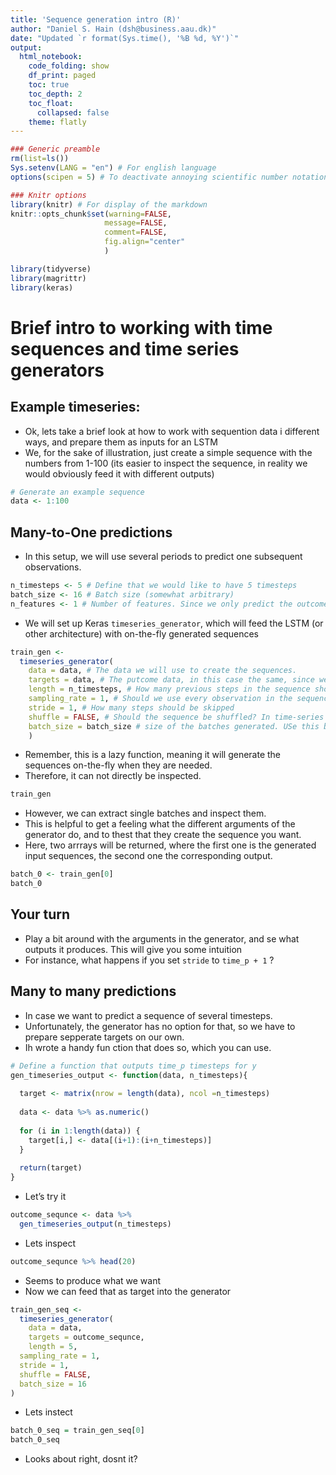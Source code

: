 ```yaml
---
title: 'Sequence generation intro (R)'
author: "Daniel S. Hain (dsh@business.aau.dk)"
date: "Updated `r format(Sys.time(), '%B %d, %Y')`"
output:
  html_notebook:
    code_folding: show
    df_print: paged
    toc: true
    toc_depth: 2
    toc_float:
      collapsed: false
    theme: flatly
---
```


```r
### Generic preamble
rm(list=ls())
Sys.setenv(LANG = "en") # For english language
options(scipen = 5) # To deactivate annoying scientific number notation

### Knitr options
library(knitr) # For display of the markdown
knitr::opts_chunk$set(warning=FALSE,
                     message=FALSE,
                     comment=FALSE, 
                     fig.align="center"
                     )
```


```r
library(tidyverse)
library(magrittr)
library(keras)
```

# Brief intro to working with time sequences and time series generators

## Example timeseries:

* Ok, lets take a brief look at how to work with sequention data i different ways, and prepare them as inputs for an LSTM
* We, for the sake of illustration, just create a simple sequence with the numbers from 1-100 (its easier to inspect the sequence, in reality we would obviously feed it with different outputs)

```r
# Generate an example sequence
data <- 1:100
```

## Many-to-One predictions

* In this setup, we will use several periods to predict one subsequent observations.

```r
n_timesteps <- 5 # Define that we would like to have 5 timesteps
batch_size <- 16 # Batch size (somewhat arbitrary)
n_features <- 1 # Number of features. Since we only predict the outcome based on its own sequence, it will be 1
```

* We will set up Keras `timeseries_generator`, which will feed the LSTM (or other architecture) with on-the-fly generated sequences 

```r
train_gen <- 
  timeseries_generator(
    data = data, # The data we will use to create the sequences.
    targets = data, # The putcome data, in this case the same, since we just want to predict the subsequent period
    length = n_timesteps, # How many previous steps in the sequence should be used for the prediction
    sampling_rate = 1, # Should we use every observation in the sequence or skip some?
    stride = 1, # How many steps should be skipped
    shuffle = FALSE, # Should the sequence be shuffled? In time-series prediction, we want to preserve the order of sequences, so always FALSE
    batch_size = batch_size # size of the batches generated. USe this batch size also later in the LSTM
    )

```

* Remember, this is a lazy function, meaning it will generate the sequences on-the-fly when they are needed.
* Therefore, it can not directly be inspected.

```r
train_gen
```

* However, we can extract single batches and inspect them.
* This is helpful to get a feeling what the different arguments of the generator do, and to thest that they create the sequence you want.
* Here, two arrrays will be returned, where the first one is the generated input sequences, the second one the corresponding output.

```r
batch_0 <- train_gen[0]
batch_0
```

<!---
```r
batch_size
```

```r
# create the model
model <- keras_model_sequential()  %>%
  # Add the layer. We will make it as simple as possible here with just one LSTM and an output layer.
  layer_lstm(
    units = 16, 
    batch_input_shape  = c(batch_size, n_timesteps, n_features), # the first layer in a model needs to know the shape of the input data
    dropout = 0.1,
    recurrent_dropout = 0.1,
    return_sequences = FALSE # by default, an LSTM just returns the final state
    ) %>% 
  # Final output layer
  layer_dense(units = 1)

model %>% compile(loss = 'mse', optimizer = 'adam', metrics = 'mse')
```


```r
hist <- model %>% fit_generator(
  generator = train_gen,
  steps_per_epoch = 1,
  epochs = 1
  )
```

--->

## Your turn

* Play a bit around with the arguments in the generator, and se what outputs it produces. This will give you some intuition
* For instance, what happens if you set `stride` to `time_p + 1` ?


## Many to many predictions

* In case we want to predict a sequence of several timesteps.
* Unfortunately, the generator has no option for that, so we have to prepare sepperate targets on our own.
* Ih wrote a handy fun ction that does so, which you can use.


```r
# Define a function that outputs time_p timesteps for y
gen_timeseries_output <- function(data, n_timesteps){
  
  target <- matrix(nrow = length(data), ncol =n_timesteps)
  
  data <- data %>% as.numeric()
  
  for (i in 1:length(data)) {
    target[i,] <- data[(i+1):(i+n_timesteps)]
  }
  
  return(target)
}
```

* Let's try it

```r
outcome_sequnce <- data %>%
  gen_timeseries_output(n_timesteps)
```

* Lets inspect

```r
outcome_sequnce %>% head(20)
```

* Seems to produce what we want
* Now we can feed that as target into the generator

```r
train_gen_seq <- 
  timeseries_generator(
    data = data,
    targets = outcome_sequnce,
    length = 5,
  sampling_rate = 1,
  stride = 1,
  shuffle = FALSE,
  batch_size = 16
)

```

* Lets instect

```r
batch_0_seq = train_gen_seq[0]
batch_0_seq
```

* Looks about right, dosnt it?


<!---

```r
# create the model
model <- keras_model_sequential()

# Add the layer. We will make it as simple as possible here with just one LSTM and an output layer.
model %>%
  layer_lstm(
    units = 16, 
    batch_input_shape  = c(batch_size, n_timesteps, n_features), # the first layer in a model needs to know the shape of the input data
    dropout = 0.1,
    recurrent_dropout = 0.1,
    return_sequences = TRUE # by default, an LSTM just returns the final state
  ) %>% time_distributed(layer_dense(units = 1))
```

---->


